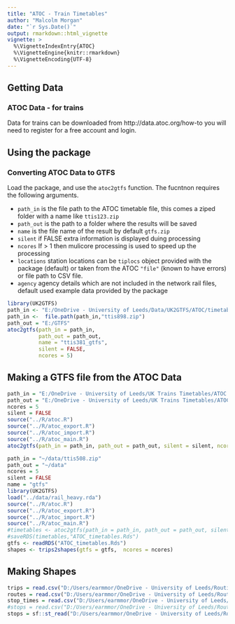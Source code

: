 ```yaml
---
title: "ATOC - Train Timetables"
author: "Malcolm Morgan"
date: "`r Sys.Date()`"
output: rmarkdown::html_vignette
vignette: >
  %\VignetteIndexEntry{ATOC}
  %\VignetteEngine{knitr::rmarkdown}
  %\VignetteEncoding{UTF-8}
---
```


## Getting Data

### ATOC Data - for trains

Data for trains can be downloaded from http://data.atoc.org/how-to you will need to register for a free account and login.


## Using the package

### Converting ATOC Data to GTFS

Load the package, and use the `atoc2gtfs` function. The fucntnon requires the following arguments.

* `path_in` is the file path to the ATOC timetable file, this comes a ziped folder with a name like `ttis123.zip`
* `path_out` is the path to a folder where the results will be saved
* `name` is the file name of the result by default `gtfs.zip`
* `silent` if FALSE extra information is displayed duing processing
* `ncores` If > 1 then mulicore processing is used to speed up the processing
* `locations` station locations can be `tiplocs` object provided with the package (default) or taken from the ATOC `"file"` (known to have errors) or file path to CSV file.
* `agency` agency details which are not included in the network rail files, default used example data provided by the package

```r
library(UK2GTFS)
path_in <- "E:/OneDrive - University of Leeds/Data/UK2GTFS/ATOC/timetable"
path_in <-  file.path(path_in,"ttis898.zip")
path_out = "E:/GTFS"
atoc2gtfs(path_in = path_in, 
          path_out = path_out,
          name = "ttis381_gtfs",
          silent = FALSE, 
          ncores = 5)

```





## Making a GTFS file from the ATOC Data



```r
path_in = "E:/OneDrive - University of Leeds/UK Trains Timetables/ATOC Data/2019-08-31/ttis381.zip"
path_out = "E:/OneDrive - University of Leeds/UK Trains Timetables/ATOC Data/2019-08-31/"
ncores = 5
silent = FALSE
source("../R/atoc.R")
source("../R/atoc_export.R")
source("../R/atoc_import.R")
source("../R/atoc_main.R")
atoc2gtfs(path_in = path_in, path_out = path_out, silent = silent, ncores = ncores)
```

```r
path_in = "~/data/ttis508.zip"
path_out = "~/data"
ncores = 5
silent = FALSE
name = "gtfs"
library(UK2GTFS)
load("../data/rail_heavy.rda")
source("../R/atoc.R")
source("../R/atoc_export.R")
source("../R/atoc_import.R")
source("../R/atoc_main.R")
#timetables <- atoc2gtfs(path_in = path_in, path_out = path_out, silent = silent, ncores = ncores)
#saveRDS(timetables,"ATOC_timetables.Rds")
gtfs <- readRDS("ATOC_timetables.Rds")
shapes <- trips2shapes(gtfs = gtfs,  ncores = ncores)


```



## Making Shapes 

```r
trips = read.csv("D:/Users/earmmor/OneDrive - University of Leeds/Routing/gtfs/trips.txt",, stringsAsFactors = F)
routes = read.csv("D:/Users/earmmor/OneDrive - University of Leeds/Routing/gtfs/routes.txt", stringsAsFactors = F)
stop_times = read.csv("D:/Users/earmmor/OneDrive - University of Leeds/Routing/gtfs/stop_times.txt", stringsAsFactors = F)
#stops = read.csv("D:/Users/earmmor/OneDrive - University of Leeds/Routing/gtfs/stops.txt")
stops = sf::st_read("D:/Users/earmmor/OneDrive - University of Leeds/Routing/osm/stops_fixed.shp")
```


